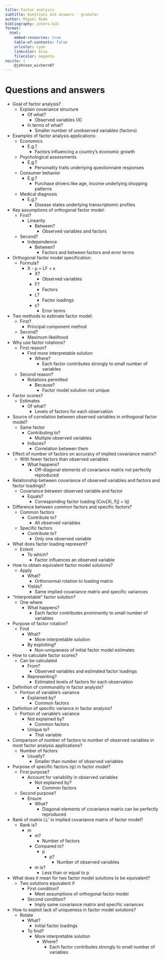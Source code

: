 ```yaml
---
title: Factor analysis
subtitle: Questions and answers - granular
author: Miguel Rodo
bibliography: zotero.bib
format:
  html:
    embed-resources: true
    table-of-contents: false
    urlcolor: cyan
    linkcolor: blue
    filecolor: magenta
nocite: |
    @johnson_wichern07
---
```


# Questions and answers

* Goal of factor analysis?
    * Explain covariance structure
        * Of what?
            * Observed variables (X)
        * In terms of what?
            * Smaller number of unobserved variables (factors)

* Examples of factor analysis applications:
    * Economics
        * E.g.?
            * Factors influencing a country's economic growth
    * Psychological assessments
        * E.g.?
            * Personality traits underlying questionnaire responses
    * Consumer behavior
        * E.g.?
            * Purchase drivers like age, income underlying shopping patterns
    * Medical diagnosis
        * E.g.?
            * Disease states underlying transcriptomic profiles

* Key assumptions of orthogonal factor model:
    * First?
        * Linearity
            * Between?
                * Observed variables and factors
    * Second?
        * Independence
            * Between?
                * Factors and between factors and error terms

* Orthogonal factor model specification:
    * Formula?
        * X - μ = LF + ε
            * X?
                * Observed variables
            * F?
                * Factors
            * L?
                * Factor loadings
            * ε?
                * Error terms

* Two methods to estimate factor model:
    * First?
        * Principal component method
    * Second?
        * Maximum likelihood

* Why use factor rotations?
    * First reason?
        * Find more interpretable solution
            * Where?
                * Each factor contributes strongly to small number of variables
    * Second reason?
        * Rotations permitted
            * Because?
                * Factor model solution not unique

* Factor scores?
    * Estimates
        * Of what?
            * Levels of factors for each observation

* Source of correlation between observed variables in orthogonal factor model?
    * Same factor
        * Contributing to?
            * Multiple observed variables
        * Induces?
            * Correlation between them

* Effect of number of factors on accuracy of implied covariance matrix?
    * With fewer factors than observed variables
        * What happens?
            * Off-diagonal elements of covariance matrix not perfectly reproduced

* Relationship between covariance of observed variables and factors and factor loadings?
    * Covariance between observed variable and factor
        * Equals?
            * Corresponding factor loading (Cov[Xi, Fj] = lij)

* Difference between common factors and specific factors?
    * Common factors
        * Contribute to?
            * All observed variables
    * Specific factors
        * Contribute to?
            * Only one observed variable

* What does factor loading represent?
    * Extent
        * To which?
            * Factor influences an observed variable

* How to obtain equivalent factor model solutions?
    * Apply
        * What?
            * Orthonormal rotation to loading matrix
        * Yields?
            * Same implied covariance matrix and specific variances

* "Interpretable" factor solution?
    * One where
        * What happens?
            * Each factor contributes prominently to small number of variables

* Purpose of factor rotation?
    * Find
        * What?
            * More interpretable solution
        * By exploiting?
            * Non-uniqueness of initial factor model estimates

* How to calculate factor scores?
    * Can be calculated
        * From?
            * Observed variables and estimated factor loadings
        * Representing?
            * Estimated levels of factors for each observation

* Definition of communality in factor analysis?
    * Portion of variable's variance
        * Explained by?
            * Common factors

* Definition of specific variance in factor analysis?
    * Portion of variable's variance
        * Not explained by?
            * Common factors
        * Unique to?
            * That variable

* Comparison of number of factors to number of observed variables in most factor analysis applications?
    * Number of factors
        * Usually?
            * Smaller than number of observed variables

* Purpose of specific factors (ψ) in factor model?
    * First purpose?
        * Account for variability in observed variables
            * Not explained by?
                * Common factors
    * Second purpose?
        * Ensure
            * What?
                * Diagonal elements of covariance matrix can be perfectly reproduced

* Rank of matrix LL' in implied covariance matrix of factor model?
    * Rank is?
        * m
            * m?
                * Number of factors
            * Compared to?
                * p
                    * p?
                        * Number of observed variables
            * m is?
                * Less than or equal to p

* What does it mean for two factor model solutions to be equivalent?
    * Two solutions equivalent if
        * First condition?
            * Meet assumptions of orthogonal factor model
        * Second condition?
            * Imply same covariance matrix and specific variances

* How to exploit lack of uniqueness in factor model solutions?
    * Rotate
        * What?
            * Initial factor loadings
        * To find?
            * More interpretable solution
                * Where?
                    * Each factor contributes strongly to small number of variables